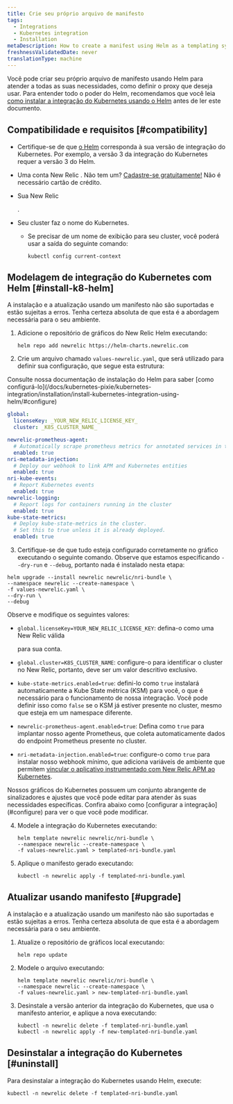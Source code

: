 ```yaml
---
title: Crie seu próprio arquivo de manifesto
tags:
  - Integrations
  - Kubernetes integration
  - Installation
metaDescription: How to create a manifest using Helm as a templating system
freshnessValidatedDate: never
translationType: machine
---
```


Você pode criar seu próprio arquivo de manifesto usando Helm para atender a todas as suas necessidades, como definir o proxy que deseja usar. Para entender todo o poder do Helm, recomendamos que você leia [como instalar a integração do Kubernetes usando o Helm](/docs/kubernetes-pixie/kubernetes-integration/installation/install-kubernetes-integration-using-helm) antes de ler este documento.

## Compatibilidade e requisitos [#compatibility]

* Certifique-se de que [o Helm](https://github.com/helm/helm#install) corresponda à sua versão de integração do Kubernetes. Por exemplo, a versão 3 da integração do Kubernetes requer a versão 3 do Helm.

* Uma conta New Relic . Não tem um? [Cadastre-se gratuitamente!](https://newrelic.com/signup) Não é necessário cartão de crédito.

* Sua New Relic

  <InlinePopover type="licenseKey"/>

  .

* Seu cluster faz o nome do Kubernetes.

  * Se precisar de um nome de exibição para seu cluster, você poderá usar a saída do seguinte comando:

    ```shell
    kubectl config current-context
    ```

## Modelagem de integração do Kubernetes com Helm [#install-k8-helm]

<Callout variant="important">
  A instalação e a atualização usando um manifesto não são suportadas e estão sujeitas a erros. Tenha certeza absoluta de que esta é a abordagem necessária para o seu ambiente.
</Callout>

1. Adicione o repositório de gráficos do New Relic Helm executando:

   ```shell
   helm repo add newrelic https://helm-charts.newrelic.com
   ```

2. Crie um arquivo chamado `values-newrelic.yaml`, que será utilizado para definir sua configuração, que segue esta estrutura:

<Callout variant="important">
  Consulte nossa documentação de instalação do Helm para saber [como configurá-lo](/docs/kubernetes-pixie/kubernetes-integration/installation/install-kubernetes-integration-using-helm/#configure)
</Callout>

```yaml
global:
  licenseKey: _YOUR_NEW_RELIC_LICENSE_KEY_
  cluster: _K8S_CLUSTER_NAME_

newrelic-prometheus-agent:
  # Automatically scrape prometheus metrics for annotated services in the cluster
  enabled: true
nri-metadata-injection:
  # Deploy our webhook to link APM and Kubernetes entities
  enabled: true
nri-kube-events:
  # Report Kubernetes events
  enabled: true
newrelic-logging:
  # Report logs for containers running in the cluster
  enabled: true
kube-state-metrics:
  # Deploy kube-state-metrics in the cluster.
  # Set this to true unless it is already deployed.
  enabled: true
```

3. Certifique-se de que tudo esteja configurado corretamente no gráfico executando o seguinte comando. Observe que estamos especificando `--dry-run` e `--debug`, portanto nada é instalado nesta etapa:

```shell
helm upgrade --install newrelic newrelic/nri-bundle \
--namespace newrelic --create-namespace \
-f values-newrelic.yaml \
--dry-run \
--debug
```

Observe e modifique os seguintes valores:

* `global.licenseKey=YOUR_NEW_RELIC_LICENSE_KEY`: defina-o como uma New Relic válida

  <InlinePopover type="licenseKey"/>

  para sua conta.

* `global.cluster=K8S_CLUSTER_NAME`: configure-o para identificar o cluster no New Relic, portanto, deve ser um valor descritivo exclusivo.

* `kube-state-metrics.enabled=true`: defini-lo como `true` instalará automaticamente a Kube State métrica (KSM) para você, o que é necessário para o funcionamento de nossa integração. Você pode definir isso como `false` se o KSM já estiver presente no cluster, mesmo que esteja em um namespace diferente.

* `newrelic-prometheus-agent.enabled=true`: Defina como `true` para implantar nosso agente Prometheus, que coleta automaticamente dados do endpoint Prometheus presente no cluster.

* `nri-metadata-injection.enabled=true`: configure-o como `true` para instalar nosso webhook mínimo, que adiciona variáveis de ambiente que permitem [vincular o aplicativo instrumentado com New Relic APM ao Kubernetes](/docs/kubernetes-pixie/kubernetes-integration/link-your-applications/link-your-applications-kubernetes).

<Callout variant="tip">
  Nossos gráficos do Kubernetes possuem um conjunto abrangente de sinalizadores e ajustes que você pode editar para atender às suas necessidades específicas. Confira abaixo como [configurar a integração](#configure) para ver o que você pode modificar.
</Callout>

4. Modele a integração do Kubernetes executando:

   ```shell
   helm template newrelic newrelic/nri-bundle \
   --namespace newrelic --create-namespace \
   -f values-newrelic.yaml > templated-nri-bundle.yaml
   ```

5. Aplique o manifesto gerado executando:

   ```shell
   kubectl -n newrelic apply -f templated-nri-bundle.yaml
   ```

## Atualizar usando manifesto [#upgrade]

<Callout variant="important">
  A instalação e a atualização usando um manifesto não são suportadas e estão sujeitas a erros. Tenha certeza absoluta de que esta é a abordagem necessária para o seu ambiente.
</Callout>

1. Atualize o repositório de gráficos local executando:

   ```shell
   helm repo update
   ```

2. Modele o arquivo executando:

   ```shell
   helm template newrelic newrelic/nri-bundle \
   --namespace newrelic --create-namespace \
   -f values-newrelic.yaml > new-templated-nri-bundle.yaml
   ```

3. Desinstale a versão anterior da integração do Kubernetes, que usa o manifesto anterior, e aplique a nova executando:

   ```shell
   kubectl -n newrelic delete -f templated-nri-bundle.yaml
   kubectl -n newrelic apply -f new-templated-nri-bundle.yaml
   ```

## Desinstalar a integração do Kubernetes [#uninstall]

Para desinstalar a integração do Kubernetes usando Helm, execute:

```shell
kubectl -n newrelic delete -f templated-nri-bundle.yaml
```